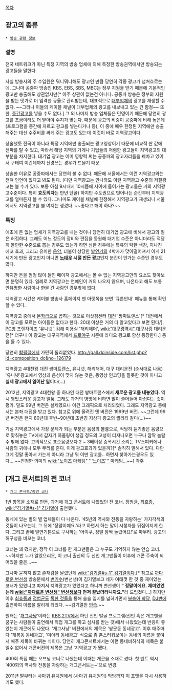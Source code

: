 [[목차]]
== 광고의 종류 ==
 * [[방송 관련 정보]]

=== 설명 ===
전국 네트워크가 아닌 특정 지역의 방송 업체에 의해 특정한 방송권역에서만 방송되는 광고들을 말한다.

사실 방송사의 주 수입원은 뭐니뭐니해도 광고인 만큼 당연히 각종 광고가 넘쳐흐르는데, 그나마 공중파 방송인 KBS, EBS, SBS, MBC는 정부 지원을 받기 때문에 기본적인 광고만 송출해도 상관없지만[* 아주 상관이 없는건 아니다. 공중파 방송은 정부의 지원을 받는 댓가로 더 엄격한 규율로 관리받는데, 대표적으로 [[대부업체]]의 광고를 재생할 수 없다. ~~그러나 이들의 케이블 채널이 대부업체의 광고를 내보내고 있는 건 함정~~ 또한, [[중간광고]]를 넣을 수도 없다.] 그 외 나머지 방송 업체들은 민영이기 때문에 당연히 광고를 조금이라도 더 받아야 수지가 맞는다. 때문에 광고의 비중이 공중파에 비해 높은데(프로그램을 중간에 자르고 광고를 넣는다거나 등), 이 중에 매우 한정된 지역에만 송출해주는 대신 수주비를 싸게 주는 광고도 있는데 이것이 바로 지역광고이다.

상술했듯 전국이 아니라 특정 지역에만 송출되는 광고영상이기 때문에 비교적 싼 값에 전파를 탈 수 있고, 따라서 해당 지역의 가게나 기업들의 저렴한 광고들이 지역광고의 대부분을 차지한다. 대기업 광고는 이미 영향력 쩌는 공중파의 광고자리들을 꿰차고 있어서 구태여 이런데까지 신경쓰는 경우가 드물기 때문.

상술한 이유로 공중파에서는 당연히 볼 수 없다. 때문에 서울에서는 이런 지역광고와는 전혀 인연이 없다고 봐도 된다. (다만 지역광고는 안나와도 이런 지역광고 수준의 저질광고는 볼 수가 있다. 보통 아침 9시내지 10시쯤에 사이에 들어가는 광고들은 거의 지역광고수준이다. 특히 '''효도의자'''는 만년 단골) 하지만 수도권으로 벗어나는 순간부터 지역광고를 얼마든지 볼 수 있다. 그나마도 케이블 채널에 한정해서 지역광고가 재생되니 서울에서도 지역광고를 볼 여지는 생겼다. ~~좋다고 해야 하나?~~

=== 특징 ===
애초에 돈 없는 업체가 지역광고를 내는 것이니 당연히 대기업 광고에 비해서 광고의 질은 허접하다. 그래도 어느 정도의 장비와 편집을 동원해 대기업 수준은 아니더라도 적당히 볼만한 수준으로 뽑는 경우도 있는가 하면 심한 경우에는 특유의 탁한 색감, 지나친 에코 효과, 그리고 유치한 [[음악]], 더불어 상당한 [[발연기]]의 4박자가 맞아떨어져서 이게 21세기에 만든 광고인지 아니면 '''[[노태우]] 시절 만든 광고'''인지 분간이 안가는 수준인 경우도 많다.

하지만 돈을 엄청 많이 들인 메이저 광고에서는 볼 수 없는 지역광고만의 요소도 찾아보면 분명히 있다. 일례로 지역광고는 연예인이 거의 나오지 않으며, 나온다고 해도 보통 안유명한 사람이나 한물 간 사람인 경우밖에 없다.

지역광고 시간은 케이블 방송사 홈페이지 맨 아랫쪽을 보면 '큐톤안내' 메뉴를 통해 확인할 수 있다.

지역광고 중에서 [[본좌]]급으로 꼽히는 것으로 이삿짐센터 [[대전광역시|대전]] '쌍마트랜스'[* 대전에서 이 광고를 모르는 아이들은 없다고 한다. 20대 이상은 거의 다 알고있다고 보면 된다/], [[PC방]] 프렌차이즈 '유니넷', [[김해시|김해]] 미용실 '해리헤어', [[wiki:"대구광역시" 대구]]사랑 대리운전[* 더구나 이 광고는 대구지역에서 [[프로야구]] 시즌에 라디오 광고로 항상 등장한다.] 등을 들 수 있다. 

{{{#!html
<object width="425" height="344"><param name="movie" value="http://www.youtube.com/v/TUHIrO7-DNM&hl=ko&fs=1"></param><param name="allowFullScreen" value="true"></param><param name="allowscriptaccess" value="always"></param><embed src="http://www.youtube.com/v/TUHIrO7-DNM&hl=ko&fs=1" type="application/x-shockwave-flash" allowscriptaccess="always" allowfullscreen="true" width="425" height="344"></embed></object>
}}}
당연히 [[합필갤]]에서 가민히 둘리없었다.
http://gall.dcinside.com/list.php?id=composition_dc&no=126179 

지역광고 4대천왕 대전 쌍마트랜스, 유니넷, 해리해어, 대구 대리운전 (순서대로 나옴)
'유니넷'광고에서 영상과 음성이 맞지 않는 것은, 동영상 인코딩을 잘못한 것이 아니고 '''실제 광고에서 일어난 일'''이다(...)

{{{#!HTML
<iframe width="640" height="480" src="//www.youtube.com/embed/1vPPDZAdu8Q" frameborder="0" allowfullscreen></iframe>}}}

2012년, 지역광고 4대천왕 중 하나인 대전 쌍마트랜스에서 '''새로운 광고를 내놓았다.''' 역시 병맛스러운 광고가 일품. 그래도 과거의 병맛에 비하면 많이 줄어들어 아쉽다는 것이 평가. 말도 99년 버전은 실제였으나 이건 그래픽으로 처리되었다. 그래도 지역광고 중에서는 본좌 대접을 받고 있다. 참고로 위에 올려진 옛 버전은 1999년 버전. ~~그런데 99년 버전은 왠지 80년대 후반~90년대 초반경 지상파 광고의 퀄리티 같다(...)~~

기실 지역광고에서 가장 문제가 되는 부분은 음성의 볼륨으로, 적당히 듣기좋은 음량으로 맞춰놓은 TV에서 갑자기 하울링이 생길 정도의 고성이 터져나오면 누구나 깜짝 놀랄 수 밖에 없다. 고의적으로 표준음량보다 2 ~ 3배이상 증폭시킨 소리는 TV스피커에나 사람의 귀에나 모두 무리를 준다. 이게 광고효과가 있을까?[* 솔직히 말해서 있다. 다만 그게 정말 좋아서 가는게 아니라 그냥 뭐 이딴 광고를.. 하면서 찾아가는경우도 있다....~~진정한 의미의 [[wiki:"노이즈 마케팅" '''노이즈''' 마케팅]]...~~]
[[각주]]

== [개그 콘서트]의 전 코너 ==
 * [[개그 콘서트/종영 코너]]

{{{#!html
<iframe width="420" height="315" src="//www.youtube.com/embed/ZO5dtbocnFE" frameborder="0" allowfullscreen></iframe>
}}}
1번 항목을 소재로 만든, 과거에 [[개그 콘서트]]에 나왔었던 전 코너. [[정범균]], [[최효종]], [[wiki:"김기열#s-1" 김기열]]이 출연했다.

동네에 있는 별의 별 업체들이 다 나온다. '45년의 역사와 전통을 자랑하는' 가지각색의 것들이 나오는데, 그 뒤에 '정말이예요.'라고 하면서 하는 말이 시청자를 뒤집어지게 한다. 그리고 끝에 발연기톤으로 구사하는 '어이쿠, 정말 깜짝 놀랐어요!'로 마무리. 광고의 허구성을 비꼬는 코너.

코너는 꽤 떴지만, 정작 이 코너를 한 개그맨들은 그 누구도 기억하지 않는 안습 코너. ~~하지만 누가 알았으리오, 이 코너 출신의 두 신인 개그맨들이 이후에 개콘 주축이 되어있을 줄은...~~

그나마 묻히지 않고 존재감을 날렸던게 [[wiki:"김기열#s-1" 김기열]]이다.[* 참고로 [[까다로운 변선생]] 방송분에서 [[변기수]](변선생)이 김기열보고 네가 여태껏 한 것 중 재미있는 코너가 있었냐고 따져서 지역광고가 있었다고 하니까 변선생이 '''" 정말이에요. 재미있었는데 [[wiki:"까다로운 변선생" 변선생]]보다 먼저 끝났더라니까요."'''라 드립쳤다...] 하지만 이후 [[최효종]]과 [[정범균]]도 [[독한 것들]]을 통해 슬슬 입지를 넓혀가면서 [[봉숭아 학당]], [[DJ변]]에 출연하여 이름을 알리게 되었다. ~~김기열만 [[안습]].~~

원래는 '[[개그사냥]]'이라는 [[KBS 2TV]]에서 하던 신인 발굴 프로그램(신인 혹은 개그맨을 꿈꾸는 사람들이 출연해서 직접 개그를 하고 심사를 받는 것)에서 나왔었는데 반응이 좋았는지 개콘에도 나왔다. '개그사냥' 버젼에서의 제목은 '쌍문동 동네광고'. 이후 매주마다 '개봉동 동네광고', '미아리 동네광고' 식으로 좀 촌스러워보이는 동네의 이름을 붙여서 매주 제목이 바뀌는 식이다. 당연히 개그콘서트에서는 이런 동네비하식의 제목은 붙일수 없어서 개콘버젼의 제목은 그냥 '지역광고'가 됐다.

400회 특집 때는 오프닝 코너로 나왔는데 이때는 개콘을 소재로 썼다. 첫 멘트 역시 '400회의 역사와 전통을 자랑하는 개그콘서트는~'으로 변경.

2011년 말부터는 [[사마귀 유치원]]에서 (사마귀 유치원의) 막방까지 이 포맷을 다시 사용하기도 했다.

